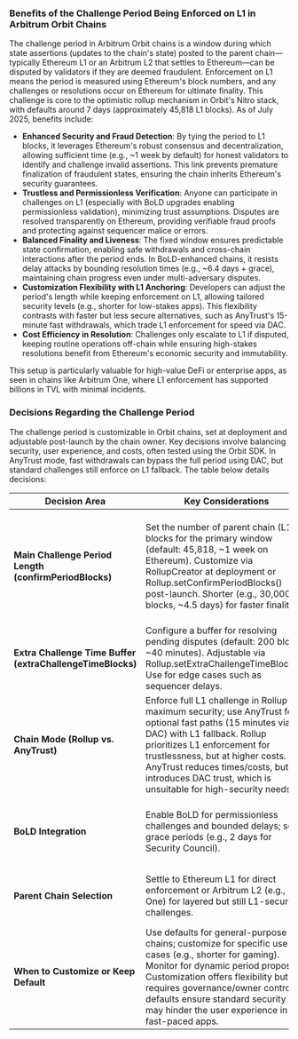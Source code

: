 ### Benefits of the Challenge Period Being Enforced on L1 in Arbitrum Orbit Chains

The challenge period in Arbitrum Orbit chains is a window during which state assertions (updates to the chain's state) posted to the parent chain—typically Ethereum L1 or an Arbitrum L2 that settles to Ethereum—can be disputed by validators if they are deemed fraudulent. Enforcement on L1 means the period is measured using Ethereum's block numbers, and any challenges or resolutions occur on Ethereum for ultimate finality. This challenge is core to the optimistic rollup mechanism in Orbit's Nitro stack, with defaults around 7 days (approximately 45,818 L1 blocks). As of July 2025, benefits include:

- **Enhanced Security and Fraud Detection**: By tying the period to L1 blocks, it leverages Ethereum's robust consensus and decentralization, allowing sufficient time (e.g., ~1 week by default) for honest validators to identify and challenge invalid assertions. This link prevents premature finalization of fraudulent states, ensuring the chain inherits Ethereum's security guarantees.
- **Trustless and Permissionless Verification**: Anyone can participate in challenges on L1 (especially with BoLD upgrades enabling permissionless validation), minimizing trust assumptions. Disputes are resolved transparently on Ethereum, providing verifiable fraud proofs and protecting against sequencer malice or errors.
- **Balanced Finality and Liveness**: The fixed window ensures predictable state confirmation, enabling safe withdrawals and cross-chain interactions after the period ends. In BoLD-enhanced chains, it resists delay attacks by bounding resolution times (e.g., ~6.4 days + grace), maintaining chain progress even under multi-adversary disputes.
- **Customization Flexibility with L1 Anchoring**: Developers can adjust the period's length while keeping enforcement on L1, allowing tailored security levels (e.g., shorter for low-stakes apps). This flexibility contrasts with faster but less secure alternatives, such as AnyTrust's 15-minute fast withdrawals, which trade L1 enforcement for speed via DAC.
- **Cost Efficiency in Resolution**: Challenges only escalate to L1 if disputed, keeping routine operations off-chain while ensuring high-stakes resolutions benefit from Ethereum's economic security and immutability.

This setup is particularly valuable for high-value DeFi or enterprise apps, as seen in chains like Arbitrum One, where L1 enforcement has supported billions in TVL with minimal incidents.

### Decisions Regarding the Challenge Period

The challenge period is customizable in Orbit chains, set at deployment and adjustable post-launch by the chain owner. Key decisions involve balancing security, user experience, and costs, often tested using the Orbit SDK. In AnyTrust mode, fast withdrawals can bypass the full period using DAC, but standard challenges still enforce on L1 fallback. The table below details decisions:

| Decision Area | Key Considerations | Trade-offs |
|---------------|--------------------|------------|
| **Main Challenge Period Length (confirmPeriodBlocks)** | Set the number of parent chain (L1) blocks for the primary window (default: 45,818, ~1 week on Ethereum). Customize via RollupCreator at deployment or Rollup.setConfirmPeriodBlocks() post-launch. Shorter (e.g., 30,000 blocks, ~4.5 days) for faster finality. | Shorter periods speed up withdrawals but reduce security (less time for challenges); longer periods enhance fraud detection but increase delays/costs for users. Align to parent block time (e.g., Ethereum ~12-15s/block). |
| **Extra Challenge Time Buffer (extraChallengeTimeBlocks)** | Configure a buffer for resolving pending disputes (default: 200 blocks, ~40 minutes). Adjustable via Rollup.setExtraChallengeTimeBlocks(). Use for edge cases such as sequencer delays. | Adds reliability in disputes but extends total time if challenges occur; minimal for low-conflict chains but crucial under BoLD for multi-challenges. |
| **Chain Mode (Rollup vs. AnyTrust)** | Enforce full L1 challenge in Rollup for maximum security; use AnyTrust for optional fast paths (15 minutes via DAC) with L1 fallback. Rollup prioritizes L1 enforcement for trustlessness, but at higher costs. AnyTrust reduces times/costs, but introduces DAC trust, which is unsuitable for high-security needs. |
| **BoLD Integration** | Enable BoLD for permissionless challenges and bounded delays; set grace periods (e.g., 2 days for Security Council). | Boosts decentralization/resilience but adds complexity (e.g., bond sizes); skip for permissioned setups to avoid spam risks. |
| **Parent Chain Selection** | Settle to Ethereum L1 for direct enforcement or Arbitrum L2 (e.g., One) for layered but still L1-secured challenges. | Direct L1 maximizes security but increases fees; L2 parents lower costs but add intermediary delays. |
| **When to Customize or Keep Default** | Use defaults for general-purpose chains; customize for specific use cases (e.g., shorter for gaming). Monitor for dynamic period proposals. Customization offers flexibility but requires governance/owner control; defaults ensure standard security but may hinder the user experience in fast-paced apps. 